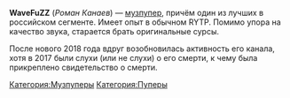 {{Инфобокс для пуперов
|title2=WaveFuZZ
|другие_ники=nick97ftgun
|image3=[[Файл:WaveFuZZ.jpg|left]]
|сферы_творчества=RYTPMV
|год_начала=2013
|image4=
|имя_фамилия=Роман Канаев
|дата_рождения=
|место_проживания=Тамбов, с 2016 года - Москва
|ссылки=
*[https://www.youtube.com/channel/UCQ0hDNwxz_orFUAtV6t1EaA WaveFuZZ]
*[https://www.youtube.com/channel/UCsRuJSVxoi6cYnMCOaIvMvw FuZZalt]
}}

'''WaveFuZZ''' (''Роман Канаев'') — [[Музпуперы|музпупер]], причём один из лучших в российском сегменте. Имеет опыт в обычном RYTP. Помимо упора на качество звука, старается брать оригинальные сурсы.

После нового 2018 года вдруг возобновилась активность его канала, хотя в 2017 были слухи (или не слухи) о его смерти, к чему была прикреплено свидетельство о смерти. 

[[Категория:Музпуперы]]
[[Категория:Пуперы]]